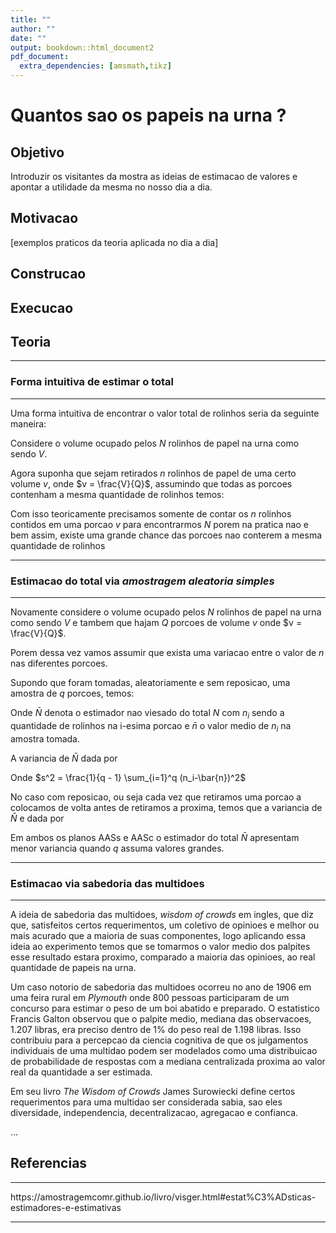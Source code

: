 ---
title: ""
author: ""
date: ""
output: bookdown::html_document2
pdf_document:
  extra_dependencies: [amsmath,tikz]
---


# Quantos sao os papeis na urna ?

## Objetivo

Introduzir os visitantes da mostra as ideias de estimacao de valores e apontar a utilidade da mesma no nosso dia a dia.

## Motivacao

[exemplos praticos da teoria aplicada no dia a dia]


## Construcao


## Execucao


## Teoria

***

### Forma intuitiva de estimar o total

***

Uma forma intuitiva de encontrar o valor total de rolinhos seria da seguinte maneira:

Considere o volume ocupado pelos $N$ rolinhos de papel na urna como sendo $V$.

Agora suponha que sejam retirados $n$ rolinhos de papel de uma certo volume $v$, onde $v = \frac{V}{Q}$, assumindo que todas as porcoes contenham a mesma quantidade de rolinhos temos:

\begin{equation}

nQ = N

(\#eq:Igualdade1)

\end{equation}

Com isso teoricamente precisamos somente de contar os $n$ rolinhos contidos em uma porcao $v$ para encontrarmos $N$
porem na pratica nao e bem assim, existe uma grande chance das porcoes nao conterem a mesma quantidade de rolinhos

***

### Estimacao do total via *amostragem aleatoria simples*

***

Novamente considere o volume ocupado pelos $N$ rolinhos de papel na urna como sendo $V$ e tambem que hajam $Q$ porcoes de volume $v$ onde $v = \frac{V}{Q}$.

Porem dessa vez vamos assumir que exista uma variacao entre o valor de $n$ nas diferentes porcoes.

Supondo que foram tomadas, aleatoriamente e sem reposicao, uma amostra de $q$ porcoes, temos:

\begin{equation}

\bar{N} = Q\bar{n} = \frac{Q}{q} \sum_{i = 1}^q \mathit{n_i}

(\#eq:Igualdade2)

\end{equation}

Onde $\bar{N}$ denota o estimador nao viesado do total $N$ com $n_i$ sendo a quantidade de rolinhos na i-esima porcao e $\bar{n}$ o valor medio de $n_i$ na amostra tomada.

A variancia de $\bar{N}$ dada por

\begin{equation}

Var[\bar{N}] = Var[Q\bar{n}] = Q^2Var[\bar{n}] = Q^2 (1 - \frac{q}{Q}) \frac{s^2}{q}

(\#eq:Igualdade3)

\end{equation}

Onde 
$s^2 = \frac{1}{q - 1} \sum_{i=1}^q (n_i-\bar{n})^2$

No caso com reposicao, ou seja cada vez que retiramos uma porcao a colocamos de volta antes de retiramos a proxima, temos que a variancia de $\bar{N}$ e dada por

\begin{equation}

Var[\bar{N}] = Q^2 \frac{s^2}{q}

(\#eq:Igualdade4)

\end{equation}

Em ambos os planos AASs e AASc o estimador do total $\bar{N}$ apresentam menor variancia quando $q$ assuma valores grandes.

***

### Estimacao via sabedoria das multidoes

***

A ideia de sabedoria das multidoes, *wisdom of crowds* em ingles, que diz que, satisfeitos certos requerimentos, um coletivo de opinioes e melhor ou mais acurado que a maioria de suas componentes, logo aplicando essa ideia ao experimento temos que se tomarmos o valor medio dos palpites esse resultado estara proximo, comparado a maioria das opinioes, ao real quantidade de papeis na urna.

Um caso notorio de sabedoria das multidoes ocorreu no ano de 1906 em uma feira rural em *Plymouth* onde 800 pessoas participaram de um concurso para estimar o peso de um boi abatido e preparado. O estatistico Francis Galton observou que o palpite medio, mediana das observacoes, 1.207 libras, era preciso dentro de 1\% do peso real de 1.198 libras. Isso contribuiu para a percepcao da ciencia cognitiva de que os julgamentos individuais de uma multidao podem ser modelados como uma distribuicao de probabilidade de respostas com a mediana centralizada proxima ao valor real da quantidade a ser estimada.

Em seu livro *The Wisdom of Crowds* James Surowiecki define certos requerimentos para uma multidao ser considerada sabia, sao eles diversidade, independencia, decentralizacao, agregacao e confianca.

...







## Referencias

***

https://amostragemcomr.github.io/livro/visger.html#estat%C3%ADsticas-estimadores-e-estimativas


***










